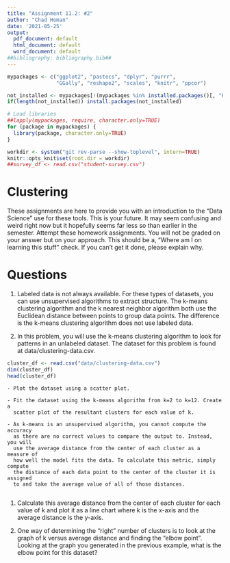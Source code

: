 ```yaml
---
title: "Assignment 11.2: #2"
author: "Chad Homan"
date: '2021-05-25'
output:
  pdf_document: default
  html_document: default
  word_document: default
##bibliography: bibliography.bib##
---
```


```r

mypackages <- c("ggplot2", "pastecs", "dplyr", "purrr", 
                "GGally", "reshape2", "scales", "knitr", "ppcor")

not_installed <- mypackages[!(mypackages %in% installed.packages()[, "Package"])]
if(length(not_installed)) install.packages(not_installed)

# Load libraries
##lapply(mypackages, require, character.only=TRUE)
for (package in mypackages) {
  library(package, character.only=TRUE)
}

workdir <- system("git rev-parse --show-toplevel", intern=TRUE)
knitr::opts_knit$set(root.dir = workdir) 
##survey_df <- read.csv("student-survey.csv")
```

# Clustering

These assignments are here to provide you with an introduction to the “Data 
Science” use for these tools. This is your future. It may seem confusing and 
weird right now but it hopefully seems far less so than earlier in the semester.
Attempt these homework assignments. You will not be graded on your answer but on
your approach. This should be a, “Where am I on learning this stuff” check. If 
you can’t get it done, please explain why.


# Questions

1. Labeled data is not always available. For these types of datasets, you can use unsupervised algorithms to extract structure. The k-means clustering algorithm 
and the k nearest neighbor algorithm both use the Euclidean distance between 
points to group data points. The difference is the k-means clustering algorithm 
does not use labeled data.

1. In this problem, you will use the k-means clustering algorithm to look for 
patterns in an unlabeled dataset. The dataset for this problem is found at data/clustering-data.csv.

```r

cluster_df <- read.csv("data/clustering-data.csv")
dim(cluster_df)
head(cluster_df)

```

    - Plot the dataset using a scatter plot.

    - Fit the dataset using the k-means algorithm from k=2 to k=12. Create a 
      scatter plot of the resultant clusters for each value of k.

    - As k-means is an unsupervised algorithm, you cannot compute the accuracy 
      as there are no correct values to compare the output to. Instead, you will
      use the average distance from the center of each cluster as a measure of 
      how well the model fits the data. To calculate this metric, simply compute
      the distance of each data point to the center of the cluster it is assigned
      to and take the average value of all of those distances.
      
1. Calculate this average distance from the center of each cluster for each value
of k and plot it as a line chart where k is the x-axis and the average distance 
is the y-axis.

1. One way of determining the “right” number of clusters is to look at the graph
of k versus average distance and finding the “elbow point”. Looking at the graph
you generated in the previous example, what is the elbow point for this dataset?

